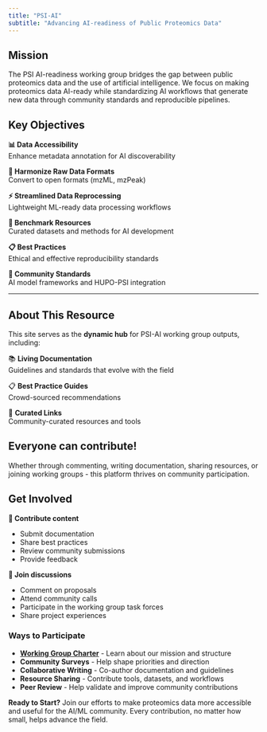 ```yaml
---
title: "PSI-AI"
subtitle: "Advancing AI-readiness of Public Proteomics Data"
---
```


## Mission

The PSI AI-readiness working group bridges the gap between public proteomics data and the use of artificial intelligence. We focus on making proteomics data AI-ready while standardizing AI workflows that generate new data through community standards and reproducible pipelines.

## Key Objectives

::: {.grid}

::: {.g-col-6}
**📊 Data Accessibility**<br/>
Enhance metadata annotation for AI discoverability

**🔄 Harmonize Raw Data Formats**<br/>
Convert to open formats (mzML, mzPeak)

**⚡ Streamlined Data Reprocessing**<br/>
Lightweight ML-ready data processing workflows
:::

::: {.g-col-6}
**🎯 Benchmark Resources**<br/>
Curated datasets and methods for AI development

**📋 Best Practices**<br/>
Ethical and effective reproducibility standards

**🤝 Community Standards**<br/>
AI model frameworks and HUPO-PSI integration
:::

:::

---

## About This Resource

This site serves as the **dynamic hub** for PSI-AI working group outputs, including:

📚 **Living Documentation**<br/>
Guidelines and standards that evolve with the field

📋 **Best Practice Guides**<br/>
Crowd-sourced recommendations

🔗 **Curated Links**<br/>
Community-curated resources and tools

::: {.callout-note}
## Everyone can contribute!
Whether through commenting, writing documentation, sharing resources, or joining working groups - this platform thrives on community participation.
:::

## Get Involved

::: {.grid}

::: {.g-col-6}
**🤝 Contribute content**

- Submit documentation
- Share best practices
- Review community submissions
- Provide feedback

:::

::: {.g-col-6}
**💬 Join discussions**

- Comment on proposals
- Attend community calls
- Participate in the working group task forces
- Share project experiences
:::

:::

### Ways to Participate

- **[Working Group Charter](charter.html)** - Learn about our mission and structure
- **Community Surveys** - Help shape priorities and direction
- **Collaborative Writing** - Co-author documentation and guidelines
- **Resource Sharing** - Contribute tools, datasets, and workflows
- **Peer Review** - Help validate and improve community contributions

::: {.callout-note}
**Ready to Start?** Join our efforts to make proteomics data more accessible and useful for the AI/ML community. Every contribution, no matter how small, helps advance the field.
:::
